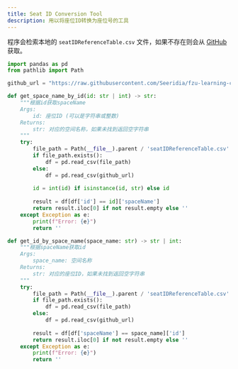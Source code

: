 ---
title: Seat ID Conversion Tool
description: 用以将座位ID转换为座位号的工具
---

程序会检索本地的 `seatIDReferenceTable.csv` 文件，如果不存在则会从 [GitHub](https://raw.githubusercontent.com/Seeridia/fzu-learning-center-api/main/source/seatIDReferenceTable.csv) 获取。

```python:IDConversion.py
import pandas as pd
from pathlib import Path

github_url = "https://raw.githubusercontent.com/Seeridia/fzu-learning-center-api/main/source/seatIDReferenceTable.csv"

def get_space_name_by_id(id: str | int) -> str:
    """根据id获取spaceName
    Args:
        id: 座位ID (可以是字符串或整数)
    Returns:
        str: 对应的空间名称，如果未找到返回空字符串
    """
    try:
        file_path = Path(__file__).parent / 'seatIDReferenceTable.csv'
        if file_path.exists():
            df = pd.read_csv(file_path)
        else:
            df = pd.read_csv(github_url)
        
        id = int(id) if isinstance(id, str) else id
        
        result = df[df['id'] == id]['spaceName']
        return result.iloc[0] if not result.empty else ''
    except Exception as e:
        print(f"Error: {e}")
        return ''

def get_id_by_space_name(space_name: str) -> str | int:
    """根据spaceName获取id
    Args:
        space_name: 空间名称
    Returns:
        str: 对应的座位ID，如果未找到返回空字符串
    """
    try:
        file_path = Path(__file__).parent / 'seatIDReferenceTable.csv'
        if file_path.exists():
            df = pd.read_csv(file_path)
        else:
            df = pd.read_csv(github_url)
        
        result = df[df['spaceName'] == space_name]['id']
        return result.iloc[0] if not result.empty else ''
    except Exception as e:
        print(f"Error: {e}")
        return ''

```